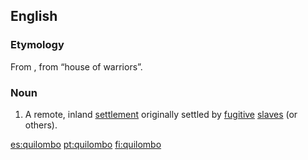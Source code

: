 ==English==
{{wikipedia}}

===Etymology===
From {{etyl|pt|en}} {{term|quilombo|lang=pt}}, from {{etyl|kmb|en}} “house of warriors”.

===Noun===
{{en-noun}}

# {{context|historical|in Brazil|lang=en}} A remote, inland [[settlement]] originally settled by [[fugitive]] [[slave]]s (or others).

[[es:quilombo]]
[[pt:quilombo]]
[[fi:quilombo]]